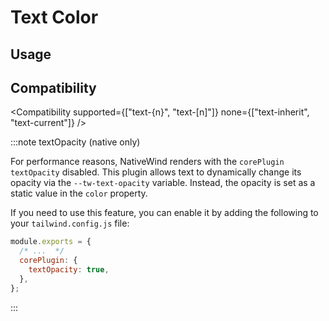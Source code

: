 
# Text Color

## Usage

<Usage />

## Compatibility

<Compatibility
  supported={["text-{n}", "text-[n]"]}
  none={["text-inherit", "text-current"]}
/>

:::note textOpacity (native only)

For performance reasons, NativeWind renders with the `corePlugin` `textOpacity` disabled. This plugin allows text to dynamically change its opacity via the `--tw-text-opacity` variable. Instead, the opacity is set as a static value in the `color` property.

If you need to use this feature, you can enable it by adding the following to your `tailwind.config.js` file:

```js title=tailwind.config.js
module.exports = {
  /* ...  */
  corePlugin: {
    textOpacity: true,
  },
};
```

:::
